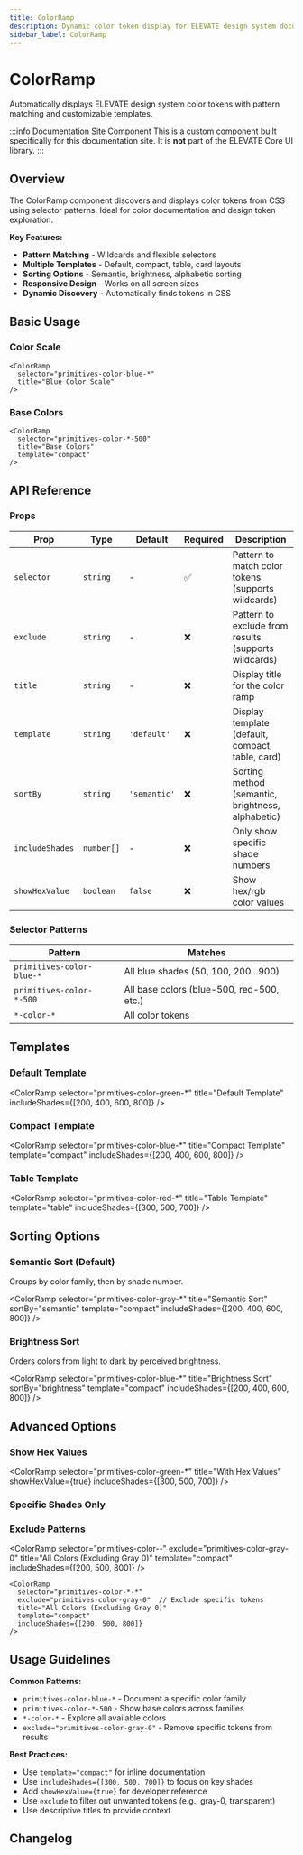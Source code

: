 ```yaml
---
title: ColorRamp
description: Dynamic color token display for ELEVATE design system documentation
sidebar_label: ColorRamp
---
```



# ColorRamp

Automatically displays ELEVATE design system color tokens with pattern matching and customizable templates.

:::info Documentation Site Component
This is a custom component built specifically for this documentation site. It is **not** part of the ELEVATE Core UI library.
:::

<TocLinks />

## Overview

The ColorRamp component discovers and displays color tokens from CSS using selector patterns. Ideal for color documentation and design token exploration.

**Key Features:**
- **Pattern Matching** - Wildcards and flexible selectors
- **Multiple Templates** - Default, compact, table, card layouts
- **Sorting Options** - Semantic, brightness, alphabetic sorting
- **Responsive Design** - Works on all screen sizes
- **Dynamic Discovery** - Automatically finds tokens in CSS

## Basic Usage

### Color Scale

<ColorRamp 
  selector="primitives-color-blue-*"
  title="Blue Color Scale"
/>

```tsx
<ColorRamp 
  selector="primitives-color-blue-*"
  title="Blue Color Scale"
/>
```

### Base Colors

<ColorRamp 
  selector="primitives-color-*-500"
  title="Base Colors"
  template="compact"
/>

```tsx
<ColorRamp 
  selector="primitives-color-*-500"
  title="Base Colors"
  template="compact"
/>
```

## API Reference

### Props

| Prop | Type | Default | Required | Description |
|------|------|---------|----------|-------------|
| `selector` | `string` | - | ✅ | Pattern to match color tokens (supports wildcards) |
| `exclude` | `string` | - | ❌ | Pattern to exclude from results (supports wildcards) |
| `title` | `string` | - | ❌ | Display title for the color ramp |
| `template` | `string` | `'default'` | ❌ | Display template (default, compact, table, card) |
| `sortBy` | `string` | `'semantic'` | ❌ | Sorting method (semantic, brightness, alphabetic) |
| `includeShades` | `number[]` | - | ❌ | Only show specific shade numbers |
| `showHexValue` | `boolean` | `false` | ❌ | Show hex/rgb color values |

### Selector Patterns

| Pattern | Matches |
|---------|---------|
| `primitives-color-blue-*` | All blue shades (50, 100, 200...900) |
| `primitives-color-*-500` | All base colors (blue-500, red-500, etc.) |
| `*-color-*` | All color tokens |

## Templates

### Default Template

<ColorRamp 
  selector="primitives-color-green-*"
  title="Default Template"
  includeShades={[200, 400, 600, 800]}
/>

### Compact Template

<ColorRamp 
  selector="primitives-color-blue-*"
  title="Compact Template"
  template="compact"
  includeShades={[200, 400, 600, 800]}
/>

### Table Template

<ColorRamp 
  selector="primitives-color-red-*"
  title="Table Template"
  template="table"
  includeShades={[300, 500, 700]}
/>

## Sorting Options

### Semantic Sort (Default)
Groups by color family, then by shade number.

<ColorRamp 
  selector="primitives-color-gray-*"
  title="Semantic Sort"
  sortBy="semantic"
  template="compact"
  includeShades={[200, 400, 600, 800]}
/>

### Brightness Sort
Orders colors from light to dark by perceived brightness.

<ColorRamp 
  selector="primitives-color-blue-*"
  title="Brightness Sort"
  sortBy="brightness"
  template="compact"
  includeShades={[200, 400, 600, 800]}
/>

## Advanced Options

### Show Hex Values

<ColorRamp 
  selector="primitives-color-green-*"
  title="With Hex Values"
  showHexValue={true}
  includeShades={[300, 500, 700]}
/>

### Specific Shades Only

<ColorRamp 
  selector="primitives-color-*-500"
  title="Base Colors Only"
  template="compact"
/>

### Exclude Patterns

<ColorRamp 
  selector="primitives-color-*-*"
  exclude="primitives-color-gray-0"
  title="All Colors (Excluding Gray 0)"
  template="compact"
  includeShades={[200, 500, 800]}
/>

```tsx
<ColorRamp 
  selector="primitives-color-*-*"
  exclude="primitives-color-gray-0"  // Exclude specific tokens
  title="All Colors (Excluding Gray 0)"
  template="compact"
  includeShades={[200, 500, 800]}
/>
```

## Usage Guidelines

**Common Patterns:**
- `primitives-color-blue-*` - Document a specific color family
- `primitives-color-*-500` - Show base colors across families
- `*-color-*` - Explore all available colors
- `exclude="primitives-color-gray-0"` - Remove specific tokens from results

**Best Practices:**
- Use `template="compact"` for inline documentation
- Use `includeShades={[300, 500, 700]}` to focus on key shades
- Add `showHexValue={true}` for developer reference
- Use `exclude` to filter out unwanted tokens (e.g., gray-0, transparent)
- Use descriptive titles to provide context

## Changelog

<ComponentChangelog component="ColorRamp" />
